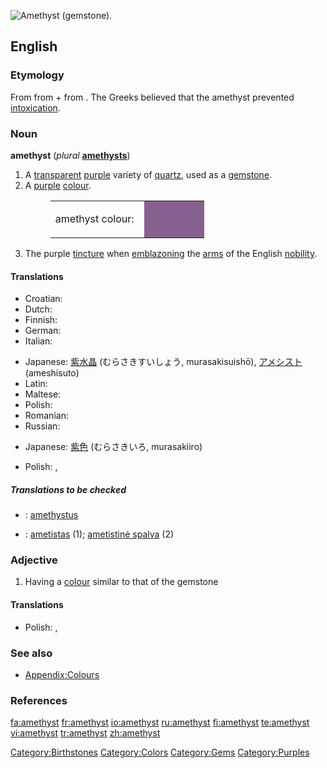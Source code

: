[[Image:Amethyst by alexfurr.jpg|thumb|right|Amethyst (gemstone).]]
{{wikipedia}}
==English==

===Etymology===
From {{etyl|grc|eng}} {{term|ἀμέθυστος||drunktlessa|tr=amethustos|lang=grc|sc=polytonic}} from {{term|ἀ-||-les|tr=a-|lang=grc|sc=polytonic}} + {{term|μεθύσκω||I get drunk|tr=methuskō|lang=grc|sc=polytonic}} from {{term|μέθυ||wine|tr=methu|lang=grc|sc=polytonic}}. The Greeks believed that the amethyst prevented [[intoxication]].

===Noun===
'''amethyst'''  (''plural'' '''[[amethysts]]''')
# A [[transparent]] [[purple]] variety of [[quartz]], used as a [[gemstone]].
# A [[purple]] [[colour]].
#:<table><tr><td>amethyst colour: &nbsp;</td><td bgcolor="#86608E" width="80">&nbsp; </td></tr></table>
# {{heraldry}} The purple [[tincture]] when [[emblazon]]ing the [[arms]] of the English [[nobility]].

====Translations====
{{trans-top|gem}}
* Croatian: {{t-|hr|ametist|m}}
* Dutch: {{t-|nl|amethyst|m}}
* Finnish: {{t-|fi|ametisti}}
* German: {{t-|de|Amethyst|m}}
* Italian: {{t-|it|ametista|f}}
{{trans-mid}}
* Japanese: [[紫水晶]] (むらさきすいしょう, murasakisuishō), [[アメシスト]] (ameshisuto)
* Latin: {{t-|la|amethystus|f}}
* Maltese: {{t-|mt|ametist|xs=Maltese}}
* Polish: {{t-|pl|ametyst|m}}
* Romanian: {{t+|ro|ametist|n}}
* Russian: {{t+|ru|аметист|m|sc=Cyrl}}
{{trans-bottom}}

{{trans-top|colour}}
* Japanese: [[紫色]] (むらさきいろ, murasakiiro)
{{trans-mid}}
* Polish: {{t-|pl|ametystowy|m}}, {{t+|pl|fioletowy|m}}
{{trans-bottom}}

=====Translations to be checked=====
{{checktrans}}
<!--Remove this section once all of the translations below have been moved into the tables above.-->
*{{ttbc|Latin}}: [[amethystus]] {{f}}
*{{ttbc|Lithuanian}}: [[ametistas]] {{m}} (1); [[ametistinė spalva]] {{f}} (2)

===Adjective===
{{en-adj}}

# Having a [[colour]] similar to that of the gemstone

====Translations====
{{trans-top|colour}}
{{trans-mid}}
* Polish: {{t-|pl|ametystowy}}, {{t+|pl|fioletowy}}
{{trans-bottom}}

===See also===
*[[Wiktionary Appendix:Colours|Appendix:Colours]]

===References===
{{R:Heraldry 1862}}

[[Category:Birthstones]]
[[Category:Colors]]
[[Category:Gems]]
[[Category:Purples]]

[[fa:amethyst]]
[[fr:amethyst]]
[[io:amethyst]]
[[ru:amethyst]]
[[fi:amethyst]]
[[te:amethyst]]
[[vi:amethyst]]
[[tr:amethyst]]
[[zh:amethyst]]